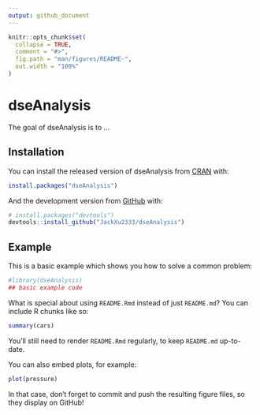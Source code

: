```yaml
---
output: github_document
---
```


<!-- README.md is generated from README.Rmd. Please edit that file -->

```r
knitr::opts_chunk$set(
  collapse = TRUE,
  comment = "#>",
  fig.path = "man/figures/README-",
  out.width = "100%"
)
```

# dseAnalysis

<!-- badges: start -->
<!-- badges: end -->

The goal of dseAnalysis is to ...

## Installation

You can install the released version of dseAnalysis from [CRAN](https://CRAN.R-project.org) with:

``` r
install.packages("dseAnalysis")
```

And the development version from [GitHub](https://github.com/) with:

``` r
# install.packages("devtools")
devtools::install_github("JackXu2333/dseAnalysis")
```
## Example

This is a basic example which shows you how to solve a common problem:

```r
#library(dseAnalysis)
## basic example code
```

What is special about using `README.Rmd` instead of just `README.md`? You can include R chunks like so:

```r
summary(cars)
```

You'll still need to render `README.Rmd` regularly, to keep `README.md` up-to-date.

You can also embed plots, for example:

```r
plot(pressure)
```

In that case, don't forget to commit and push the resulting figure files, so they display on GitHub!
